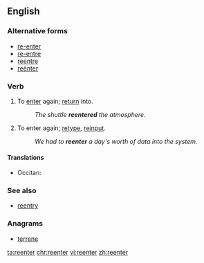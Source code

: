==English==

===Alternative forms===
* [[re-enter]]
* [[re-entre]] {{qualifier|archaic}}
* [[reentre]] {{qualifier|archaic}}
* [[reënter]]

===Verb===
{{en-verb}}

# {{context|transitive|lang=en}} To [[enter]] again; [[return]] into.
#: ''The shuttle '''reentered''' the atmosphere.''
# {{context|transitive|computing|lang=en}} To enter again; [[retype]], [[reinput]].
#: ''We had to '''reenter''' a day's worth of data into the system.''

====Translations====
{{trans-top|to enter again}}
{{trans-mid}}
* Occitan: {{t-|oc|rintrar}}
{{trans-bottom}}

{{trans-top|(computing) to enter again}}
{{trans-mid}}
{{trans-bottom}}

===See also===
* [[reentry]]

===Anagrams===
* [[terrene#English|terrene]]

[[ta:reenter]]
[[chr:reenter]]
[[vi:reenter]]
[[zh:reenter]]
